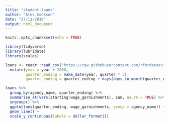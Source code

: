 ```yaml
---
title: "student-loans"
author: "Alex Cookson"
date: "27/11/2019"
output: html_document
---
```


```r
knitr::opts_chunk$set(echo = TRUE)
```

```r
library(tidyverse)
library(lubridate)
library(scales)

loans <- readr::read_csv("https://raw.githubusercontent.com/rfordatascience/tidytuesday/master/data/2019/2019-11-26/loans.csv") %>%
  mutate(year = year + 2000,
         quarter_ending = make_date(year, quarter * 3),
         quarter_ending = quarter_ending + days(days_in_month(quarter_ending) - 1))
```

```r
loans %>%
  group_by(agency_name, quarter_ending) %>%
  summarise_at(vars(starting:wage_garnishments), sum, na.rm = TRUE) %>%
  ungroup() %>%
  ggplot(aes(quarter_ending, wage_garnishments, group = agency_name)) +
  geom_line() +
  scale_y_continuous(labels = dollar_format())
```


